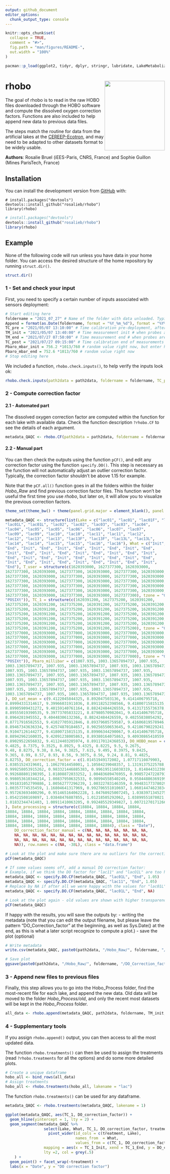 ```yaml
---
output: github_document
editor_options: 
  chunk_output_type: console
---
```


<!-- README.md is generated from README.Rmd. Please edit that file -->

```r
knitr::opts_chunk$set(
  collapse = TRUE,
  comment = "#>",
  fig.path = "man/figures/README-",
  out.width = "100%"
)

pacman::p_load(ggplot2, tidyr, dplyr, stringr, lubridate, LakeMetabolizer)

```

<!-- badges: start -->
<!-- badges: end -->

# rhobo <a href="https://github.com/rosalieb/rhobo" target="_blank"><img src="man/figures/hex-rhobo.png" align="right" height="220" width="190" ></a>

The goal of rhobo is to read in the raw HOBO files downloaded through the HOBO software and compute the dissolved oxygen correction factors. Functions are also included to help append new data to previous data files. 

The steps match the routine for data from the artificial lakes at the [CEREEP-Ecotron](https://www.cereep.bio.ens.psl.eu/spip.php?article45), and may need to be adapted to other datasets format to be widely usable. 

__Authors__: Rosalie Bruel (iEES-Paris, CNRS, France) and Sophie Guillon (Mines ParisTech, France)



## Installation

You can install the development version from [GitHub](https://github.com/) with:

```
# install.packages("devtools")
devtools::install_github("rosalieb/rhobo")
library(rhobo)
```

```r
# install.packages("devtools")
devtools::install_github("rosalieb/rhobo")
library(rhobo)
```
## Example

None of the following code will run unless you have data in your home folder.
You can access the desired structure of the home repository by running `struct.dir()`.

```r
struct.dir()
```


### 1 - Set and check your input

First, you need to specify a certain number of inputs associated with sensors deployment:

```r
# Start editing here
foldername = "2021_07_27" # Name of the folder with data unloaded. Typically, folder named YYYY_MM_DD of the field mission.
Append = format(as.Date(foldername, format = "%Y_%m_%d"), format = "%Y%m") # To respect the format, create the append that will be add to each QAQC'd file
TC_pre = "2021/05/07 13:10:00" # Time calibration pre-deployment, after the calibration bucket # before measurements
TM_init = "2021/05/07 13:40:00" # Time measurement init # when probes are back in the lakes
TM_end = "2021/07/27 07:50:00" # Time measurement end # when probes are taken out of the lakes
TC_post = "2021/07/27 09:15:00" # Time calibration end of measurements (post deployment)
Pbaro_mbar_init = 756.2 *1013/760 # random value right now, but enter here the P in millibar.
Pbaro_mbar_end = 752.6 *1013/760 # random value right now
# Stop editing here

```

We included a function, `rhobo.check.inputs()`, to help verify the inputs look ok:

```r
rhobo.check.inputs(path2data = path2data, foldername = foldername, TC_pre = TC_pre, TC_post = TC_post, TM_init = TM_init, TM_end = TM_end, Pbaro_mbar_init = Pbaro_mbar_init, Pbaro_mbar_end = Pbaro_mbar_end)
```


### 2 - Compute correction factor

#### 2.1 - Automated part

The dissolved oxygen correction factor are computed within the function for each lake with available data. Check the function description `?rhobo.CF` to see the details of each argument.

```r
metadata_QAQC <- rhobo.CF(path2data = path2data, foldername = foldername,TC_pre = TC_pre, TC_post = TC_post,Pbaro_mbar_init = Pbaro_mbar_init, Pbaro_mbar_end = Pbaro_mbar_end, n = 4)

```


#### 2.2 - Manual part

You can then check the outputs using the function `pCF()`, and edit any correction factor using the function `specify.DO()`.
This step is necessary as the function will not automatically adjust an outlier correction factor. Typically, the correction factor shouldn't be above 1.15 for example.

Note that the `pCF.all()` function goes in all the folders within the folder *Hobo_Raw* and find previous correction factor files. This function won't be useful the first time you use _rhobo_, but later on, it will allow you to visualize the previous correction factors.

```r
theme_set(theme_bw() + theme(panel.grid.major = element_blank(), panel.grid.minor = element_blank()))

metadata_QAQC <- structure(list(Lake = c("lac01", "lac01", "lac01F", "lac01F", 
"lac01L", "lac01L", "lac02", "lac02", "lac03", "lac03", "lac04", 
"lac04", "lac05", "lac05", "lac06", "lac06", "lac07", "lac07", 
"lac09", "lac09", "lac10", "lac10", "lac11", "lac11", "lac12", 
"lac12", "lac13", "lac13", "lac13F", "lac13F", "lac13L", "lac13L", 
"lac14", "lac14", "lac15", "lac15", "lac16", "lac16"), What = c("Init", 
"End", "Init", "End", "Init", "End", "Init", "End", "Init", "End", 
"Init", "End", "Init", "End", "Init", "End", "Init", "End", "Init", 
"End", "Init", "End", "Init", "End", "Init", "End", "Init", "End", 
"Init", "End", "Init", "End", "Init", "End", "Init", "End", "Init", 
"End"), T_user = structure(c(1620393000, 1627377300, 1620393000, 
1627377300, 1620393000, 1627377300, 1620393000, 1627377300, 1620393000, 
1627377300, 1620393000, 1627377300, 1620393000, 1627377300, 1620393000, 
1627377300, 1620393000, 1627377300, 1620393000, 1627377300, 1620393000, 
1627377300, 1620393000, 1627377300, 1620393000, 1627377300, 1620393000, 
1627377300, 1620393000, 1627377300, 1620393000, 1627377300, 1620393000, 
1627377300, 1620393000, 1627377300, 1620393000, 1627377300), tzone = "GMT", class = c("POSIXct", 
"POSIXt")), TC_1 = structure(c(1620391200, 1627375200, 1620391200, 
1627375200, 1620391200, 1627375200, 1620391200, 1627375200, 1620391200, 
1627375200, 1620391200, 1627375200, 1620391200, 1627375200, 1620391200, 
1627375200, 1620391200, 1627375200, 1620391200, 1627375200, 1620391200, 
1627375200, 1620391200, 1627375200, 1620391200, 1627375200, 1620391200, 
1627375200, 1620391200, 1627375200, 1620391200, 1627375200, 1620391200, 
1627375200, 1620391200, 1627375200, 1620391200, 1627375200), tzone = "GMT", class = c("POSIXct", "POSIXt")), TC_n = structure(c(1620393000, 1627377000, 1620393000, 
1627377000, 1620393000, 1627377000, 1620393000, 1627377000, 1620393000, 
1627377000, 1620393000, 1627377000, 1620393000, 1627377000, 1620393000, 
1627377000, 1620393000, 1627377000, 1620393000, 1627377000, 1620393000, 
1627377000, 1620393000, 1627377000, 1620393000, 1627377000, 1620393000, 
1627377000, 1620393000, 1627377000, 1620393000, 1627377000, 1620393000, 
1627377000, 1620393000, 1627377000, 1620393000, 1627377000), tzone = "GMT", class = c("POSIXct", 
"POSIXt")), Pbaro_millibar = c(1007.935, 1003.13657894737, 1007.935, 
1003.13657894737, 1007.935, 1003.13657894737, 1007.935, 1003.13657894737, 
1007.935, 1003.13657894737, 1007.935, 1003.13657894737, 1007.935, 
1003.13657894737, 1007.935, 1003.13657894737, 1007.935, 1003.13657894737, 
1007.935, 1003.13657894737, 1007.935, 1003.13657894737, 1007.935, 
1003.13657894737, 1007.935, 1003.13657894737, 1007.935, 1003.13657894737, 
1007.935, 1003.13657894737, 1007.935, 1003.13657894737, 1007.935, 
1003.13657894737, 1007.935, 1003.13657894737, 1007.935, 1003.13657894737
), DO_sat_mean = c(9.4122045844325, 8.892047503136, 9.4141406795718, 
8.89994331314617, 9.39966031911036, 8.89118252398566, 9.41800715815135, 
8.89905909431272, 9.40159140761164, 8.88242484426559, 9.41317155736378, 
8.89555019390535, 9.39773705833221, 8.87980570982041, 9.4141406795718, 
8.8964281945552, 9.40448306132366, 8.88242484426559, 9.40255838054292, 
8.87717916582553, 9.41027705912846, 8.89379605759587, 9.41606819578946, 
8.89467343636334, 9.42574870184657, 8.90256550653645, 9.42186790229241, 
8.91047126144277, 9.41800715815135, 8.89906344290067, 9.4141406795718, 
8.88942962160035, 9.42091238005863, 8.89380164075863, 9.40930865410559, 
8.89029522656832, 9.41124403205974, 8.89117012436853), DO_HOBO_mean = c(9.2775, 8.255, 9.065, 8.045, 8.5, 7.855, 9.425, 9.05, 9.4375, 8.7525, 
9.4825, 8.7375, 9.3525, 8.8925, 9.4325, 8.8225, 9.5, 9.2675, 
9.48, 8.8275, 9.38, 8.94, 9.3825, 7.615, 9.495, 8.3975, 9.8425, 
9.365, 8.99, 8.57, 8.93, 8.56, 9.3075, 8.56, 9.24, 8.81, 9.4825, 
8.8275), DO_correction_factor = c(1.01451949172002, 1.07717110879903, 
1.03851524319601, 1.10627014458001, 1.10584239048357, 1.13191375225788, 
0.999258053915262, 0.983321446885383, 0.996195116038319, 1.01484431239824, 
0.992688801198395, 1.01808872033252, 1.00483689476955, 0.99857247228793, 
0.998053610344214, 1.00837950632533, 0.98994558540249, 0.958448863691998, 
0.991831052799886, 1.00562777296239, 1.00322783146359, 0.994831773780298, 
1.00357774535459, 1.16804641317969, 0.992706551010697, 1.06014474623834, 
0.957263693400296, 0.951465164062228, 1.04760925007245, 1.0383971345275, 
1.05421508169897, 1.03848476887855, 1.01218505292062, 1.03899551878021, 
1.01832344741403, 1.00911410063205, 0.992485529349827, 1.00721270171266
), Date_processing = structure(c(18884, 18884, 18884, 18884, 
18884, 18884, 18884, 18884, 18884, 18884, 18884, 18884, 18884, 
18884, 18884, 18884, 18884, 18884, 18884, 18884, 18884, 18884, 
18884, 18884, 18884, 18884, 18884, 18884, 18884, 18884, 18884, 
18884, 18884, 18884, 18884, 18884, 18884, 18884), class = "Date"), 
    DO_correction_factor_manual = c(NA, NA, NA, NA, NA, NA, NA, 
    NA, NA, NA, NA, NA, NA, NA, NA, NA, NA, NA, NA, NA, NA, NA, 
    NA, NA, NA, NA, NA, NA, NA, NA, NA, NA, NA, NA, NA, NA, NA, 
    NA)), row.names = c(NA, -38L), class = "data.frame")
```


```r
# Look at the plot and make sure there are no outliers for the correction factor
pCF(metadata_QAQC)
```


```r
# If some values seems off, add a manual DO correction factor:
# Example, if we think the DO factor for "lac11" and "lacO1L" are too high at the end of the measurement:
metadata_QAQC <- specify.DO.CF(metadata_QAQC, "lac01L", "End", 1.05)
metadata_QAQC <- specify.DO.CF(metadata_QAQC, "lac11", "End", 1.05)
# Replace by NA if after all we were happy with the values for "lac01L":
metadata_QAQC <- specify.DO.CF(metadata_QAQC, "lac01L", "End", NA)

# Look at the plot again - old values are shown with higher transparency
pCF(metadata_QAQC)
```



If happy with the results, you will save the outputs by:
  -   writing the metadata (note that you can edit the output filename, but please leave the pattern "DO_Correction_factor" at the beginning, as well as Sys.Date() at the end, as this is what a later script recognize to compute a plot.)
  -   save the plot (optional)
  
```r
# Write metadata
write.csv(metadata_QAQC, paste0(path2data, "/Hobo_Raw/", foldername, "/DO_Correction_factor_", Sys.Date(), ".csv"), row.names = FALSE)

# Save plot
ggsave(paste0(path2data, "/Hobo_Raw/", foldername, "/DO_Correction_factor_plot_", Sys.Date(), ".png"),width = 8, height = 6)
```

### 3 - Append new files to previous files

Finally, this step allows you to go into the Hobo_Process folder, find the most-recent file for each lake, and append the new data. Old data will be moved to the folder *Hobo_Process/old*, and only the recent most datasets will be kept in the *Hobo_Process* folder.

```r
all_data <- rhobo.append(metadata_QAQC, path2data, foldername, TM_init, TM_end)
```

### 4 - Supplementary tools

If you assign `rhobo.append()` output, you can then access to all the most updated data.

The function `rhobo.treatments()` can then be used to assign the treatments (read `?rhobo.treatments` for all the options) and do some more detailed plots.

```r
# Create a unique dataframe
hobo_all <- bind_rows(all_data)
# Assign treatments
hobo_all <- rhobo.treatments(hobo_all, lakename = "lac") 
```

The function `rhobo.treatments()` can be used for any dataframe.

```r
metadata_QAQC <- rhobo.treatments(metadata_QAQC, lakename = 1)

ggplot(metadata_QAQC, aes(TC_1, DO_correction_factor)) + 
  geom_hline(yintercept = 1, lty = 2) +
  geom_segment(metadata_QAQC %>% 
                 select(Lake, What, TC_1, DO_correction_factor, treatment) %>%
                   pivot_wider(id_cols = c(treatment, Lake), 
                               names_from  = What, 
                               values_from = c(TC_1, DO_correction_factor)),
                 mapping = aes(x = TC_1_Init, xend = TC_1_End, y = DO_correction_factor_Init, yend = DO_correction_factor_End),
                 lty =2, col = grey(.5)
    ) +
  geom_point() + facet_wrap(~treatment) +
  labs(x = "Date", y = "DO correction factor") 
```

